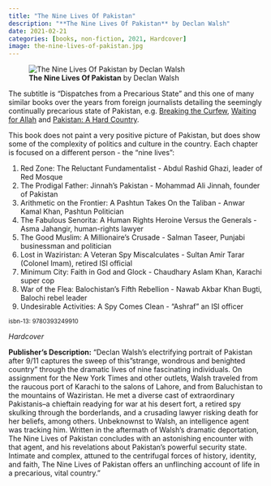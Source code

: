 ```yaml
---
title: "The Nine Lives Of Pakistan"
description: "**The Nine Lives Of Pakistan** by Declan Walsh"
date: 2021-02-21
categories: [books, non-fiction, 2021, Hardcover]
image: the-nine-lives-of-pakistan.jpg
---
```

![**The Nine Lives Of Pakistan** by Declan Walsh](the-nine-lives-of-pakistan.jpg){fig-align="left"}

The subtitle is "Dispatches from a Precarious State" and this one of many similar
books over the years from foreign journalists detailing the seemingly continually
precarious state of Pakistan, e.g. [Breaking the Curfew](https://www.amazon.com/Breaking-Curfew-Political-Journey-Pakistan/dp/071812989X), [Waiting for Allah](https://www.amazon.com/Waiting-Allah-Pakistans-struggle-democracy/dp/0241130557)
and [Pakistan: A Hard Country](https://www.amazon.com/gp/product/1610391454).

This book does not paint a very positive picture of Pakistan, but does show some
of the complexity of politics and culture in the country. Each chapter is focused
on a different person - the "nine lives":

1. Red Zone: The Reluctant Fundamentalist - Abdul Rashid Ghazi, leader of Red Mosque
2. The Prodigal Father: Jinnah's Pakistan - Mohammad Ali Jinnah, founder of Pakistan
3. Arithmetic on the Frontier: A Pashtun Takes On the Taliban - Anwar Kamal Khan, Pashtun Politician
4. The Fabulous Senorita: A Human Rights Heroine Versus the Generals - Asma Jahangir, human-rights lawyer
5. The Good Muslim: A Millionaire's Crusade - Salman Taseer, Punjabi businessman and politician
6. Lost in Waziristan: A Veteran Spy Miscalculates - Sultan Amir Tarar (Colonel Imam), retired ISI official
7. Minimum City: Faith in God and Glock - Chaudhary Aslam Khan, Karachi super cop
8. War of the Flea: Balochistan's Fifth Rebellion - Nawab Akbar Khan Bugti, Balochi rebel leader
9. Undesirable Activities: A Spy Comes Clean - "Ashraf" an ISI officer

<sup>isbn-13: 9780393249910</sup>

*Hardcover*

**Publisher's Description:**
"Declan Walsh's electrifying portrait of Pakistan after 9/11 captures the
sweep of this "strange, wondrous and benighted country" through the
dramatic lives of nine fascinating individuals. On assignment for the New
York Times and other outlets, Walsh traveled from the raucous port of
Karachi to the salons of Lahore, and from Baluchistan to the mountains of
Waziristan. He met a diverse cast of extraordinary Pakistanis--a chieftain
readying for war at his desert fort, a retired spy skulking through the
borderlands, and a crusading lawyer risking death for her beliefs, among
others. Unbeknownst to Walsh, an intelligence agent was tracking him.
Written in the aftermath of Walsh's dramatic deportation, The Nine Lives of
Pakistan concludes with an astonishing encounter with that agent, and his
revelations about Pakistan's powerful security state. Intimate and complex,
attuned to the centrifugal forces of history, identity, and faith, The Nine
Lives of Pakistan offers an unflinching account of life in a precarious,
vital country."